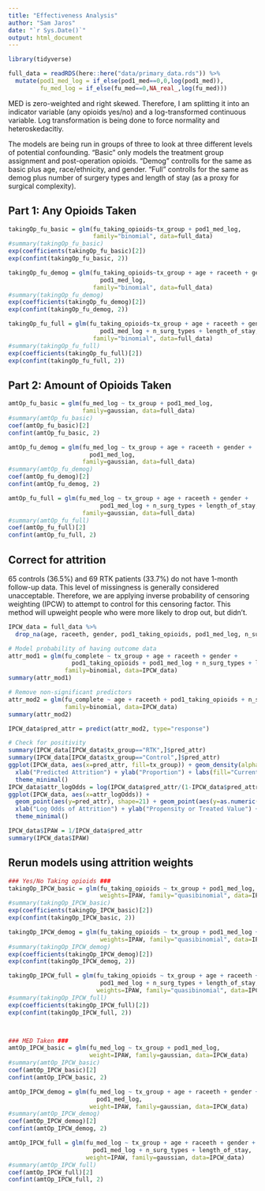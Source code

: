 ```yaml
---
title: "Effectiveness Analysis"
author: "Sam Jaros"
date: "`r Sys.Date()`"
output: html_document
---
```


```r
library(tidyverse)

full_data = readRDS(here::here("data/primary_data.rds")) %>%
  mutate(pod1_med_log = if_else(pod1_med==0,0,log(pod1_med)),
         fu_med_log = if_else(fu_med==0,NA_real_,log(fu_med)))
```

MED is zero-weighted and right skewed. Therefore, I am splitting it into an indicator variable (any opioids yes/no) and a log-transformed continuous variable. Log transformation is being done to force normality and heteroskedacitiy.

The models are being run in groups of three to look at three different levels of potential confounding. "Basic" only models the treatment group assignment and post-operation opioids. "Demog" controlls for the same as basic plus age, race/ethnicity, and gender. "Full" controlls for the same as demog plus number of surgery types and length of stay (as a proxy for surgical complexity).

## Part 1: Any Opioids Taken

```r
takingOp_fu_basic = glm(fu_taking_opioids~tx_group + pod1_med_log,
                        family="binomial", data=full_data)
#summary(takingOp_fu_basic)
exp(coefficients(takingOp_fu_basic)[2])
exp(confint(takingOp_fu_basic, 2))

takingOp_fu_demog = glm(fu_taking_opioids~tx_group + age + raceeth + gender +
                          pod1_med_log,
                        family="binomial", data=full_data)
#summary(takingOp_fu_demog)
exp(coefficients(takingOp_fu_demog)[2])
exp(confint(takingOp_fu_demog, 2))

takingOp_fu_full = glm(fu_taking_opioids~tx_group + age + raceeth + gender +
                          pod1_med_log + n_surg_types + length_of_stay,
                        family="binomial", data=full_data)
#summary(takingOp_fu_full)
exp(coefficients(takingOp_fu_full)[2])
exp(confint(takingOp_fu_full, 2))
```

## Part 2: Amount of Opioids Taken

```r
amtOp_fu_basic = glm(fu_med_log ~ tx_group + pod1_med_log,
                     family=gaussian, data=full_data)
#summary(amtOp_fu_basic)
coef(amtOp_fu_basic)[2]
confint(amtOp_fu_basic, 2)

amtOp_fu_demog = glm(fu_med_log ~ tx_group + age + raceeth + gender +
                       pod1_med_log,
                     family=gaussian, data=full_data)
#summary(amtOp_fu_demog)
coef(amtOp_fu_demog)[2]
confint(amtOp_fu_demog, 2)

amtOp_fu_full = glm(fu_med_log ~ tx_group + age + raceeth + gender +
                          pod1_med_log + n_surg_types + length_of_stay,
                     family=gaussian, data=full_data)
#summary(amtOp_fu_full)
coef(amtOp_fu_full)[2]
confint(amtOp_fu_full, 2)
```

## Correct for attrition

65 controls (36.5%) and 69 RTK patients (33.7%) do not have 1-month follow-up data. This level of missingness is generally considered unacceptable. Therefore, we are applying inverse probability of censoring weighting (IPCW) to attempt to control for this censoring factor. This method will upweight people who were more likely to drop out, but didn't.

```r
IPCW_data = full_data %>%
  drop_na(age, raceeth, gender, pod1_taking_opioids, pod1_med_log, n_surg_types, length_of_stay)

# Model probability of having outcome data
attr_mod1 = glm(fu_complete ~ tx_group + age + raceeth + gender + 
                  pod1_taking_opioids + pod1_med_log + n_surg_types + length_of_stay,
                family=binomial, data=IPCW_data)
summary(attr_mod1)

# Remove non-significant predictors
attr_mod2 = glm(fu_complete ~ age + raceeth + pod1_taking_opioids + n_surg_types,
                family=binomial, data=IPCW_data)
summary(attr_mod2)

IPCW_data$pred_attr = predict(attr_mod2, type="response")

# Check for positivity
summary(IPCW_data[IPCW_data$tx_group=="RTK",]$pred_attr)
summary(IPCW_data[IPCW_data$tx_group=="Control",]$pred_attr)
ggplot(IPCW_data, aes(x=pred_attr, fill=tx_group)) + geom_density(alpha=0.4) +
  xlab("Predicted Attrition") + ylab("Proportion") + labs(fill="Current smoker") +
  theme_minimal()
IPCW_data$attr_logOdds = log(IPCW_data$pred_attr/(1-IPCW_data$pred_attr))
ggplot(IPCW_data, aes(x=attr_logOdds)) + 
  geom_point(aes(y=pred_attr), shape=21) + geom_point(aes(y=as.numeric(fu_complete)), shape=24) +
  xlab("Log Odds of Attrition") + ylab("Propensity or Treated Value") +
  theme_minimal()

IPCW_data$IPAW = 1/IPCW_data$pred_attr
summary(IPCW_data$IPAW)
```

## Rerun models using attrition weights

```r
### Yes/No Taking opioids ###
takingOp_IPCW_basic = glm(fu_taking_opioids ~ tx_group + pod1_med_log,
                          weights=IPAW, family="quasibinomial", data=IPCW_data)
#summary(takingOp_IPCW_basic)
exp(coefficients(takingOp_IPCW_basic)[2])
exp(confint(takingOp_IPCW_basic, 2))

takingOp_IPCW_demog = glm(fu_taking_opioids ~ tx_group + pod1_med_log + age + raceeth + gender,
                          weights=IPAW, family="quasibinomial", data=IPCW_data)
#summary(takingOp_IPCW_demog)
exp(coefficients(takingOp_IPCW_demog)[2])
exp(confint(takingOp_IPCW_demog, 2))

takingOp_IPCW_full = glm(fu_taking_opioids ~ tx_group + age + raceeth + gender +
                          pod1_med_log + n_surg_types + length_of_stay,
                         weights=IPAW, family="quasibinomial", data=IPCW_data)
#summary(takingOp_IPCW_full)
exp(coefficients(takingOp_IPCW_full)[2])
exp(confint(takingOp_IPCW_full, 2))



### MED Taken ###
amtOp_IPCW_basic = glm(fu_med_log ~ tx_group + pod1_med_log,
                       weight=IPAW, family=gaussian, data=IPCW_data)
#summary(amtOp_IPCW_basic)
coef(amtOp_IPCW_basic)[2]
confint(amtOp_IPCW_basic, 2)

amtOp_IPCW_demog = glm(fu_med_log ~ tx_group + age + raceeth + gender +
                         pod1_med_log,
                       weight=IPAW, family=gaussian, data=IPCW_data)
#summary(amtOp_IPCW_demog)
coef(amtOp_IPCW_demog)[2]
confint(amtOp_IPCW_demog, 2)

amtOp_IPCW_full = glm(fu_med_log ~ tx_group + age + raceeth + gender +
                        pod1_med_log + n_surg_types + length_of_stay,
                      weight=IPAW, family=gaussian, data=IPCW_data)
#summary(amtOp_IPCW_full)
coef(amtOp_IPCW_full)[2]
confint(amtOp_IPCW_full, 2)
```
